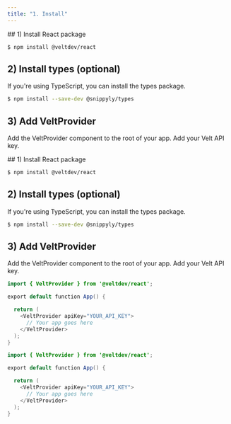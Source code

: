 ```yaml
---
title: "1. Install"
---
```


<script>var SUPERFLOW_TOOLBAR_API_KEY="aU1MxKP0rca2UXwKi8bl"; var SUPERFLOW_TOOLBAR_PROJECT_ID="8447060215973283";</script> <script async src="https://cdn.jsdelivr.net/npm/@usesuperflow/toolbar/superflow.min.js"></script>

<Tabs>
  <Tab title="React">
## 1) Install React package

```bash
$ npm install @veltdev/react
```

## 2) Install types (optional)

If you're using TypeScript, you can install the types package.

```bash
$ npm install --save-dev @snippyly/types
```

## 3) Add VeltProvider

Add the VeltProvider component to the root of your app.
Add your Velt API key.

  </Tab>
  <Tab title="Next.js">
## 1) Install React package

```bash
$ npm install @veltdev/react
```

## 2) Install types (optional)

If you're using TypeScript, you can install the types package.

```bash
$ npm install --save-dev @snippyly/types
```

## 3) Add VeltProvider

Add the VeltProvider component to the root of your app.
Add your Velt API key.

  </Tab>
</Tabs>

<RequestExample>

```java React
import { VeltProvider } from '@veltdev/react';

export default function App() {

  return (
    <VeltProvider apiKey="YOUR_API_KEY">
      // Your app goes here
    </VeltProvider>
  );
}
```

```java Next.js
import { VeltProvider } from '@veltdev/react';

export default function App() {

  return (
    <VeltProvider apiKey="YOUR_API_KEY">
      // Your app goes here
    </VeltProvider>
  );
}
```

</RequestExample>
